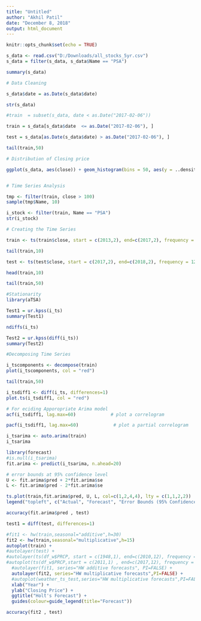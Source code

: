 ```yaml
---
title: "Untitled"
author: "Akhil Patil"
date: "December 8, 2018"
output: html_document
---
```


```r
knitr::opts_chunk$set(echo = TRUE)
```

```r
s_data <- read.csv("D:/Downloads/all_stocks_5yr.csv")
s_data = filter(s_data, s_data$Name == "PSA")

summary(s_data)

```



```r
# Data Cleaning 

s_data$date = as.Date(s_data$date)

str(s_data)

```

```r
#train  = subset(s_data, date < as.Date("2017-02-06"))

train = s_data[s_data$date  <= as.Date("2017-02-06"), ]

test = s_data[as.Date(s_data$date) > as.Date("2017-02-06"), ]


```

```r
tail(train,50)
```


```r
# Distribution of Closing price

ggplot(s_data, aes(close)) + geom_histogram(bins = 50, aes(y = ..density..), col = "red", fill = "red", alpha = 0.3) + geom_density()# + xlim(c(0, 1000))



```

```r
# Time Series Analysis

tmp <- filter(train, close > 100) 
sample(tmp$Name, 10)

```

```r
i_stock <- filter(train, Name == "PSA")
str(i_stock)

```

```r
# Creating the Time Series

train <- ts(train$close, start = c(2013,2), end=c(2017,2), frequency = 12)

tail(train,10)

test <- ts(test$close, start = c(2017,2), end=c(2018,2), frequency = 12)

head(train,10)

```

```r
tail(train,50)
```


```r
#Stationarity
library(aTSA)

Test1 = ur.kpss(i_ts)
summary(Test1)

ndiffs(i_ts)

Test2 = ur.kpss(diff(i_ts))
summary(Test2)
```

```r
#Decomposing Time Series

i_tscomponents <- decompose(train)
plot(i_tscomponents, col = "red")

```

```r
tail(train,50)
```


```r
i_tsdiff1 <- diff(i_ts, differences=1)
plot.ts(i_tsdiff1, col = "red")
```

```r
# For eciding Apporopriate Arima model
acf(i_tsdiff1, lag.max=60)             # plot a correlogram

```

```r
pacf(i_tsdiff1, lag.max=60)             # plot a partial correlogram

```

```r

i_tsarima <- auto.arima(train)
i_tsarima

```

```r
library(forecast)
#is.null(i_tsarima)
fit.arima <- predict(i_tsarima, n.ahead=20)
```


```r
# error bounds at 95% confidence level
U <- fit.arima$pred + 2*fit.arima$se
L <- fit.arima$pred - 2*fit.arima$se
```

```r
ts.plot(train,fit.arima$pred, U, L, col=c(1,2,4,4), lty = c(1,1,2,2))
legend("topleft", c("Actual", "Forecast", "Error Bounds (95% Confidence)"), col=c(1,2,4), lty=c(1,1,2), cex=0.5)
```

```r
accuracy(fit.arima$pred , test)

```
```r
test1 = diff(test, differences=1)
```


```r
#fit1 <- hw(train,seasonal="additive",h=30)
fit2 <- hw(train,seasonal="multiplicative",h=15)
autoplot(train) +
#autolayer(test) +
#autolayer(ts(df_w$PRCP, start = c(1948,1), end=c(2010,12), frequency = 12))+
#autoplot(ts(df_w$PRCP,start = c(2011,1) , end=c(2017,12), frequency = 12)) +
  #autolayer(fit1, series="HW additive forecasts", PI=FALSE) +
  autolayer(fit2, series="HW multiplicative forecasts",PI=FALSE) +
  #autoplot(weather_ts_test,series="HW multiplicative forecasts",PI=FALSE) +
  xlab("Year") +
  ylab("Closing Price") +
  ggtitle("Holt's Forecast") +
  guides(colour=guide_legend(title="Forecast"))
```

```r
accuracy(fit2 , test)

```

